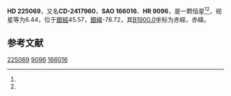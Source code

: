 {{Starbox begin
| name = HD 225069
}}
{{Starbox observe
| epoch = [[J2000.0|J2000.0]]
| constell = {{星座名待查}}<ref name=SIMBAD>{{cite web
 | url=http://simbad.u-strasbg.fr/simbad/sim-id?Ident=HR+9096
 | title=Pulsating variable Star
 | publisher=Centre de Données astronomiques de Strasbourg
 | work=SIMBAD
 | accessdate=2012-07-13
 | archive-date=2016-03-19
 | archive-url=https://web.archive.org/web/20160319060231/http://simbad.u-strasbg.fr/simbad/sim-id?Ident=HR+9096
 | dead-url=no
 }}</ref><ref name=DATA>{{cite web
 | url=http://vizier.u-strasbg.fr/viz-bin/VizieR-5?-out.add=.&-source=5050&-corr=PK=HR&-out.max=9999&HR=9096
 | title=VizieR Detailed Page
 | accessdate=2012-07-13
 | archive-date=2016-03-05
 | archive-url=https://web.archive.org/web/20160305003503/http://vizier.u-strasbg.fr/viz-bin/VizieR-5?-out.add=.&-source=5050&-corr=PK=HR&-out.max=9999&HR=9096
 | dead-url=no
 }}</ref>
| 星官 = 
| ra = {{RA|0|3|7.7}}<ref name=SIMBAD /><ref name=DATA />
| dec = {{DEC|-24|8|43}}<ref name=SIMBAD /><ref name=DATA />
| appmag_v = 6.44<ref name=SIMBAD /><ref name=DATA />
}}
{{Starbox character
| class = G5<ref name=SIMBAD /><ref name=DATA />
| b-v = 1.18<ref name=SIMBAD /><ref name=DATA />
| u-b = <ref name=SIMBAD /><ref name=DATA />
| r-i = <ref name=SIMBAD /><ref name=DATA />
| variable = 
}}
{{Starbox astrometry
| radial_v = 
| prop_mo_ra = 25
| parallax = 
| p_error = 
}}
{{Starbox catalog
| names =CD-2417960，[[SAO星表|SAO]] 166016，[[HD星表|HD]] 225069，[[HR星表|HR]] 9096}}
{{Starbox reference |Simbad=HR+9096}}
{{Starbox end}}

'''HD 225069'''，又名'''CD-2417960'''，'''SAO 166016'''、'''HR 9096'''，是一颗恒星<ref name=SIMBAD /><ref name=DATA />，视星等为6.44，位于[[銀道座標系|銀經]]45.57，[[銀道座標系|銀緯]]-78.72，其[[B1900.0|B1900.0]]坐标为赤經{{RA|23|58|0.2}}，赤緯{{DEC|-24|-78.72|8}}。

== 参考文献 ==
{{reflist}}

{{star-stub}}

[[Category:HD和HDE天體|225069]]
[[Category:HR天體|9096]]
[[Category:SAO天體|166016]]